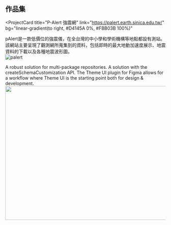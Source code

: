 ## 作品集

<ProjectCard
  title="P-Alert 強震網"
  link="https://palert.earth.sinica.edu.tw/"
  bg="linear-gradient(to right, #D4145A 0%, #FBB03B 100%)"
>
  pAlert是一款低價位的強震儀，在全台灣的中小學和學術機構等地點都設有測站。該網站主要呈現了觀測網所蒐集到的資料，包括即時的最大地動加速度展示、地震資料的下載以及各種地震波形圖。
  <br/>
  ![palert](https://palert.earth.sinica.edu.tw/static/helpIMG3.ff52e054.png)

</ProjectCard>
<ProjectCard
  title="Setting  up a yarn Workspace"
  link="https://www.lekoarts.de/javascript/setting-up-a-yarn-workspace-with-typescript-eslint-and-cypress?utm_source=cara&utm_medium=Theme"
  bg="linear-gradient(to right, #662D8C 0%, #ED1E79 100%)"
>
  A robust solution for multi-package repositories.
</ProjectCard>
<ProjectCard
  title="Adding a Draft Feature to Gatsby"
  link="https://www.lekoarts.de/garden/adding-a-draft-feature-to-gatsby?utm_source=cara&utm_medium=Theme"
  bg="linear-gradient(to right, #009245 0%, #FCEE21 100%)"
>
  A solution with the createSchemaCustomization API.

</ProjectCard>
<ProjectCard
  title="Theme UI Plugin for Figma"
  link="https://www.lekoarts.de/design/introducing-the-theme-ui-plugin-for-figma?utm_source=cara&utm_medium=Theme"
  bg="linear-gradient(to right, #D585FF 0%, #00FFEE 100%)"
>
  The Theme UI plugin for Figma allows for a workflow where Theme UI is the
  starting point both for design & development.
  <img
    width="800"
    height="420"
    sizes="(min-width: 800px) 800px, 100vw"
    loading="lazy"
    src=""
  />
</ProjectCard>
